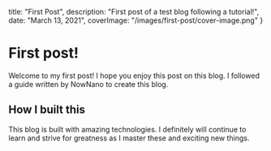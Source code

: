 
  title: "First Post",
  description: "First post of a test blog following a tutorial!",
  date: "March 13, 2021",
  coverImage: "/images/first-post/cover-image.png"
}


# First post!

Welcome to my first post! I hope you enjoy this post on this blog. I followed a guide written by NowNano to create this blog. 

## How I built this

This blog is built with amazing technologies. I definitely will continue to learn and strive for greatness as I master these and exciting new things.